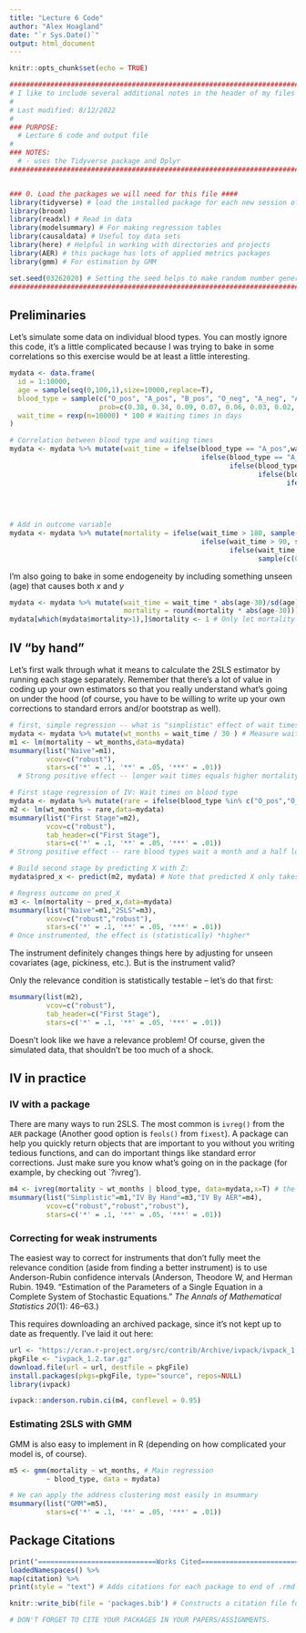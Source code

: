 ```yaml
---
title: "Lecture 6 Code"
author: "Alex Hoagland"
date: "`r Sys.Date()`"
output: html_document
---
```


```r
knitr::opts_chunk$set(echo = TRUE)
```

```r
################################################################################
# I like to include several additional notes in the header of my files here:
#
# Last modified: 8/12/2022
#
### PURPOSE:
  # Lecture 6 code and output file
# 
### NOTES:
  # - uses the Tidyverse package and Dplyr
################################################################################


### 0. Load the packages we will need for this file ####
library(tidyverse) # load the installed package for each new session of R
library(broom)
library(readxl) # Read in data
library(modelsummary) # For making regression tables
library(causaldata) # Useful toy data sets
library(here) # Helpful in working with directories and projects
library(AER) # this package has lots of applied metrics packages
library(gmm) # For estimation by GMM

set.seed(03262020) # Setting the seed helps to make random number generators give us the same numbers across machines
################################################################################
```

## Preliminaries

Let's simulate some data on individual blood types. You can mostly ignore this code, it's a little complicated because I was trying to bake in some correlations so this exercise would be at least a little interesting.

```r

mydata <- data.frame(
  id = 1:10000,
  age = sample(seq(0,100,1),size=10000,replace=T),
  blood_type = sample(c("O_pos", "A_pos", "B_pos", "O_neg", "A_neg", "AB_pos", "B_neg", "AB_neg"), size=10000, replace=T, 
                      prob=c(0.38, 0.34, 0.09, 0.07, 0.06, 0.03, 0.02, 0.01)), # https://www.statista.com/statistics/1112664/blood-type-distribution-us/
  wait_time = rexp(n=10000) * 100 # Waiting times in days
)

# Correlation between blood type and waiting times
mydata <- mydata %>% mutate(wait_time = ifelse(blood_type == "A_pos",wait_time * 0.12, 
                                               ifelse(blood_type == "A_neg", wait_time * 0.12,
                                                      ifelse(blood_type == "B_pos", wait_time * 0.46,
                                                             ifelse(blood_type == "B_neg", wait_time * 0.46,
                                                                    ifelse(blood_type == "AB_pos", wait_time * 0.05,
                                                                           ifelse(blood_type == "AB_neg", wait_time * 0.05,
                                                                                  ifelse(blood_type == "O_pos", wait_time * 0.54,
                                                                                         wait_time * 0.54))))))))

# Add in outcome variable
mydata <- mydata %>% mutate(mortality = ifelse(wait_time > 180, sample(c(0,1), size=10000, replace = T, prob = c(0.75, 0.25)), 
                                               ifelse(wait_time > 90, sample(c(0,1), size=10000, replace = T, prob = c(0.8, 0.2)),
                                                      ifelse(wait_time > 60, sample(c(0,1), size=10000, replace = T, prob = c(0.9, 0.1)),
                                                             sample(c(0,1), size=10000, replace = T, prob = c(0.97, 0.03)))))) # Probability of mortality depends on wait times 
```

I'm also going to bake in some endogeneity by including something unseen (age) that causes both $x$ and $y$

```r
mydata <- mydata %>% mutate(wait_time = wait_time * abs(age-30)/sd(age), 
                            mortality = round(mortality * abs(age-30)))
mydata[which(mydata$mortality>1),]$mortality <- 1 # Only let mortality be factor variable
```

## IV "by hand"

Let's first walk through what it means to calculate the 2SLS estimator by running each stage separately. Remember that there's a lot of value in coding up your own estimators so that you really understand what's going on under the hood (of course, you have to be willing to write up your own corrections to standard errors and/or bootstrap as well).

```r

# first, simple regression -- what is "simplistic" effect of wait times on mortality? 
mydata <- mydata %>% mutate(wt_months = wait_time / 30 ) # Measure wait times in months
m1 <- lm(mortality ~ wt_months,data=mydata)
msummary(list("Naive"=m1),
         vcov=c("robust"),
         stars=c('*' = .1, '**' = .05, '***' = .01))
  # Strong positive effect -- longer wait times equals higher mortality. 

# First stage regression of IV: Wait times on blood type
mydata <- mydata %>% mutate(rare = ifelse(blood_type %in% c("O_pos","O_neg","B_pos","B_neg"), 1, 0))
m2 <- lm(wt_months ~ rare,data=mydata)
msummary(list("First Stage"=m2),
         vcov=c("robust"),
         tab_header=c("First Stage"),
         stars=c('*' = .1, '**' = .05, '***' = .01))
# Strong positive effect -- rare blood types wait a month and a half longer than others

# Build second stage by predicting X with Z: 
mydata$pred_x <- predict(m2, mydata) # Note that predicted X only takes on two values -- why?

# Regress outcome on pred_X
m3 <- lm(mortality ~ pred_x,data=mydata)
msummary(list("Naive"=m1,"2SLS"=m3),
         vcov=c("robust","robust"),
         stars=c('*' = .1, '**' = .05, '***' = .01))
# Once instrumented, the effect is (statistically) *higher* 
```

The instrument definitely changes things here by adjusting for unseen covariates (age, pickiness, etc.). But is the instrument valid?

Only the relevance condition is statistically testable -- let's do that first:

```r
msummary(list(m2),
         vcov=c("robust"),
         tab_header=c("First Stage"),
         stars=c('*' = .1, '**' = .05, '***' = .01))
```

Doesn't look like we have a relevance problem! Of course, given the simulated data, that shouldn't be too much of a shock.

## IV in practice

### IV with a package

There are many ways to run 2SLS. The most common is `ivreg()` from the `AER` package (Another good option is `feols()` from `fixest`). A package can help you quickly return objects that are important to you without you writing tedious functions, and can do important things like standard error corrections. Just make sure you know what's going on in the package (for example, by checking out \`?ivreg').

```r
m4 <- ivreg(mortality ~ wt_months | blood_type, data=mydata,x=T) # the function of use is ivreg
msummary(list("Simplistic"=m1,"IV By Hand"=m3,"IV By AER"=m4),
         vcov=c("robust","robust","robust"),
         stars=c('*' = .1, '**' = .05, '***' = .01))
```

### Correcting for weak instruments

The easiest way to correct for instruments that don't fully meet the relevance condition (aside from finding a better instrument) is to use Anderson-Rubin confidence intervals (Anderson, Theodore W, and Herman Rubin. 1949. "Estimation of the Parameters of a Single Equation in a Complete System of Stochastic Equations." *The Annals of Mathematical Statistics 20*(1): 46--63.)

This requires downloading an archived package, since it's not kept up to date as frequently. I've laid it out here:

```r
url <- "https://cran.r-project.org/src/contrib/Archive/ivpack/ivpack_1.2.tar.gz"
pkgFile <- "ivpack_1.2.tar.gz"
download.file(url = url, destfile = pkgFile)
install.packages(pkgs=pkgFile, type="source", repos=NULL)
library(ivpack) 

ivpack::anderson.rubin.ci(m4, conflevel = 0.95)
```

### Estimating 2SLS with GMM

GMM is also easy to implement in R (depending on how complicated your model is, of course).

```r
m5 <- gmm(mortality ~ wt_months, # Main regression
         ~ blood_type, data = mydata)

# We can apply the address clustering most easily in msummary
msummary(list("GMM"=m5),
         stars=c('*' = .1, '**' = .05, '***' = .01))
```

## Package Citations

```r
print("=============================Works Cited=============================")
loadedNamespaces() %>%
map(citation) %>%
print(style = "text") # Adds citations for each package to end of .rmd file

knitr::write_bib(file = 'packages.bib') # Constructs a citation file for all packages used in this lecture.

# DON'T FORGET TO CITE YOUR PACKAGES IN YOUR PAPERS/ASSIGNMENTS. 
```
